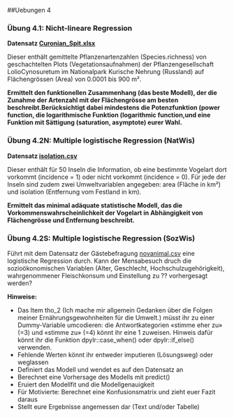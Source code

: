 ##Uebungen 4

### Übung 4.1: Nicht-lineare Regression

**Datensatz [Curonian_Spit.xlsx](16_Statistik4/data/Curonian_Spit.xlsx)**

Dieser enthält gemittelte Pflanzenartenzahlen (Species.richness) von
geschachtelten Plots (Vegetationsaufnahmen) der Pflanzengesellschaft LolioCynosuretum im Nationalpark Kurische Nehrung (Russland) auf
Flächengrössen (Area) von 0.0001 bis 900 m².

**Ermittelt den funktionellen Zusammenhang (das beste Modell), der die Zunahme der Artenzahl mit der Flächengrösse am besten beschreibt.Berücksichtigt dabei mindestens die Potenzfunktion (power function, die logarithmische Funktion (logarithmic function,und eine Funktion mit Sättigung (saturation, asymptote) eurer Wahl.**


### Übung 4.2N: Multiple logistische Regression (NatWis)

**Datensatz [isolation.csv](16_Statistik4/data/isolation.csv)**

Dieser enthält für 50 Inseln die Information, ob eine bestimmte Vogelart dort vorkommt (incidence = 1) oder nicht vorkommt (incidence = 0). Für jede der Inseln sind zudem zwei Umweltvariablen angegeben: area (Fläche in km²) und
isolation (Entfernung vom Festland in km).

**Ermittelt das minimal adäquate statistische Modell, das die Vorkommenswahrscheinlichkeit der Vogelart in Abhängigkeit von Flächengrösse und Entfernung beschreibt.**


### Übung 4.2S: Multiple logistische Regression (SozWis)

Führt mit dem Datensatz der Gästebefragung [novanimal.csv](13_Statistik1/data/2017_ZHAW_aggregated_menu_sales_NOVANIMAL.csv) eine logistische Regression durch. Kann der Mensabesuch druch die sozioökonomischen Variablen (Alter, Geschlecht, Hochschulzugehörigkeit), wahrgenommener Fleischkonsum und Einstellung zu ?? vorhergesagt werden?

**Hinweise:**

- Das Item tho_2 (Ich mache  mir allgemein Gedanken über die Folgen meiner Ernährungsgewohnheiten für die Umwelt.) müsst ihr zu einer Dummy-Variable umcodieren: die Antwortkategorien «stimme eher zu» (=3) und «stimme zu» (=4) könnt ihr eine 1 zuweisen. Hinweis dafür könnt ihr die Funktion dpylr::case_when() oder dpylr::if_else() verwenden.
- Fehlende Werten könnt ihr entweder imputieren (Lösungsweg) oder weglassen
- Definiert das Modell und wendet es auf den Datensatz an
- Berechnet eine Vorhersage des Modells mit predict()
- Eruiert den Modellfit und die Modellgenauigkeit
- Für Motivierte: Berechnet eine Konfusionsmatrix und zieht euer Fazit daraus
- Stellt eure Ergebnisse angemessen dar (Text und/oder Tabelle)

